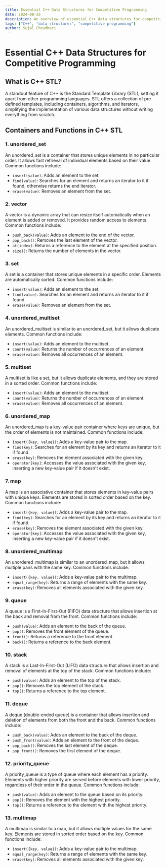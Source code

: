 ```yaml
---
title: Essential C++ Data Structures for Competitive Programming
date: 2024-08-26
description: An overview of essential C++ data structures for competitive programming.
tags: ["C++", "data structures", "competitive programming"]
author: Sujal Choudhari
---
```



# Essential C++ Data Structures for Competitive Programming
## What is C++ STL?
A standout feature of C++ is the Standard Template Library (STL), setting it apart from other programming languages.
STL offers a collection of pre-defined templates, including containers, algorithms, and iterators, simplifying the
implementation of various data structures without writing everything from scratch.

## Containers and Functions in C++ STL

### 1. unordered_set

An unordered_set is a container that stores unique elements in no particular order. It allows fast retrieval of individual elements based on their value. Common functions include:

* `insert(value)`: Adds an element to the set.
* `find(value)`: Searches for an element and returns an iterator to it if found, otherwise returns the end iterator.
* `erase(value)`: Removes an element from the set.

### 2. vector

A vector is a dynamic array that can resize itself automatically when an element is added or removed.
It provides random access to elements. Common functions include:

* `push_back(value)`: Adds an element to the end of the vector.
* `pop_back()`: Removes the last element of the vector.
* `at(index)`: Returns a reference to the element at the specified position.
* `size()`: Returns the number of elements in the vector.

### 3. set

A set is a container that stores unique elements in a specific order. Elements are automatically sorted. Common functions include:

* `insert(value)`: Adds an element to the set.
* `find(value)`: Searches for an element and returns an iterator to it if found.
* `erase(value)`: Removes an element from the set.

### 4. unordered_multiset

An unordered_multiset is similar to an unordered_set, but it allows duplicate elements.
Common functions include:

* `insert(value)`: Adds an element to the multiset.
* `count(value)`: Returns the number of occurrences of an element.
* `erase(value)`: Removes all occurrences of an element.

### 5. multiset

A multiset is like a set, but it allows duplicate elements, and they are stored in a sorted order. Common functions include:

* `insert(value)`: Adds an element to the multiset.
* `count(value)`: Returns the number of occurrences of an element.
* `erase(value)`: Removes all occurrences of an element.

### 6. unordered_map

An unordered_map is a key-value pair container where keys are unique, but the order of elements is not maintained.
Common functions include:

* `insert({key, value})`: Adds a key-value pair to the map.
* `find(key)`: Searches for an element by its key and returns an iterator to it if found.
* `erase(key)`: Removes the element associated with the given key.
* `operator[key]`: Accesses the value associated with the given key, inserting a new key-value pair if it doesn't exist.

### 7. map

A map is an associative container that stores elements in key-value pairs with unique keys. Elements are stored in sorted order based on the key. Common functions include:

* `insert({key, value})`: Adds a key-value pair to the map.
* `find(key)`: Searches for an element by its key and returns an iterator to it if found.
* `erase(key)`: Removes the element associated with the given key.
* `operator[key]`: Accesses the value associated with the given key, inserting a new key-value pair if it doesn't exist.

### 8. unordered_multimap

An unordered_multimap is similar to an unordered_map, but it allows multiple pairs with the same key.
Common functions include:

* `insert({key, value})`: Adds a key-value pair to the multimap.
* `equal_range(key)`: Returns a range of elements with the same key.
* `erase(key)`: Removes all elements associated with the given key.

### 9. queue

A queue is a First-In-First-Out (FIFO) data structure that allows insertion at the back and removal from the front.
Common functions include:

* `push(value)`: Adds an element to the back of the queue.
* `pop()`: Removes the front element of the queue.
* `front()`: Returns a reference to the front element.
* `back()`: Returns a reference to the back element.

### 10. stack

A stack is a Last-In-First-Out (LIFO) data structure that allows insertion and removal of elements at the top of the stack.
Common functions include:

* `push(value)`: Adds an element to the top of the stack.
* `pop()`: Removes the top element of the stack.
* `top()`: Returns a reference to the top element.

### 11. deque

A deque (double-ended queue) is a container that allows insertion and deletion of elements from both the front and the back.
Common functions include:

* `push_back(value)`: Adds an element to the back of the deque.
* `push_front(value)`: Adds an element to the front of the deque.
* `pop_back()`: Removes the last element of the deque.
* `pop_front()`: Removes the first element of the deque.

### 12. priority_queue

A priority_queue is a type of queue where each element has a priority. Elements with higher priority are served before elements with lower priority, regardless of their order in the queue.
Common functions include:

* `push(value)`: Adds an element to the queue based on its priority.
* `pop()`: Removes the element with the highest priority.
* `top()`: Returns a reference to the element with the highest priority.

### 13. multimap

A multimap is similar to a map, but it allows multiple values for the same key. Elements are stored in sorted order based on the key. Common functions include:

* `insert({key, value})`: Adds a key-value pair to the multimap.
* `equal_range(key)`: Returns a range of elements with the same key.
* `erase(key)`: Removes all elements associated with the given key.

